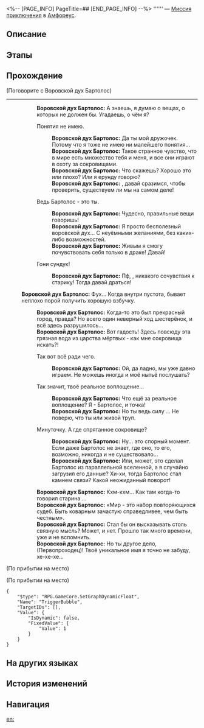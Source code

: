 <%-- [PAGE_INFO]
PageTitle=##
[END_PAGE_INFO] --%>
{{Дополнить|Диалоги.}}
{{Миссия Инфобокс
|id              = 4015719
|Название        = 
|Изображение     = Миссия .png
|Тип             = Миссия приключения
|Событие         = 
|Глава           = 
|Условия         = Завершена [[Миссия Освоения]] «[[О веретено, ткущее нить времени]]»
|Персонажи       = Воровской дух Бартолос; Первопроходец
|СтартЛокация    = [[Амфореус]] — [[Город дракона Стиксия]]
|Мир             = Амфореус
|Предыдущая      = 
|Следующая       = 
|Награды         = Звёздный нефрит*40; Небесная амброзия*60
}}
'''''' — [[Миссия приключения]] в [[Амфореус]].

==Описание==
{{Описание|<!--официальное описание из Перекрёстка судеб-->}}

==Этапы==


==Прохождение==
{{Дополнить}}

;(Поговорите с Воровской дух Бартолос)
----
::'''Воровской дух Бартолос:''' А знаешь, я думаю о вещах, о которых не должен бы. Угадаешь, о чём я?
::{{Диалог|Стрелка}} Понятия не имею.
:::'''Воровской дух Бартолос:''' Да ты мой дружочек. Потому что я тоже не имею ни малейшего понятия...
:::'''Воровской дух Бартолос:''' Такое странное чувство, что в мире есть множество тебя и меня, и все они играют в охоту за сокровищами.
:::'''Воровской дух Бартолос:''' Что скажешь? Хорошо это или плохо? Или я ерунду говорю?
:::'''Воровской дух Бартолос:''' {{MC|ж=Подруга|м=Дружище}}, давай сразимся, чтобы проверить, существуем ли мы на самом деле!
::{{Диалог|Стрелка}} Ведь Бартолос - это ты.
:::'''Воровской дух Бартолос:''' Чудесно, правильные вещи говоришь!
:::'''Воровской дух Бартолос:''' Я просто бесполезный воровской дух... С неуёмными желаниями, без каких-либо возможностей.
:::'''Воровской дух Бартолос:''' Живым я смогу почувствовать себя только в драке! Давай!
::{{Диалог|Стрелка}} Гони сундук!
:::'''Воровской дух Бартолос:''' Пф, {{MC|ж=бессердечная|м=бессердечный}}, никакого сочувствия к старику! Тогда давай драться!
:;(Enter battle)
::{{Список врагов|mode=sent|Разъеденный чёрным течением топор*3; Воровской дух Бартолос*1}}
:'''Воровской дух Бартолос:''' Фух... Когда внутри пустота, бывает неплохо порой получить хорошую взбучку.
::'''Воровской дух Бартолос:''' Когда-то это был прекрасный город, правда? Но всего один неверный ход шестерёнок, и всё здесь разрушилось...
::'''Воровской дух Бартолос:''' Вот гадость! Здесь повсюду эта грязная вода из царства мёртвых - как мне сокровища искать?!
::{{Диалог|Стрелка}} Так вот всё ради чего.
:::'''Воровской дух Бартолос:''' Ой, да ладно, мы уже давно играем. Не можешь иногда и моё нытьё послушать?
::{{Диалог|Стрелка}} Так значит, твоё реальное воплощение...
:::'''Воровской дух Бартолос:''' Что ещё за реальное воплощение? Я - Бартолос, и точка!
:::'''Воровской дух Бартолос:''' Но ты ведь силу {{Rubi|Оронис|титан времени}} {{MC|ж=получила|м=получил}}... Не поверю, что ты {{MC|ж=обычная чужеземка|м=обычный чужеземец}} или живой труп.
::{{Диалог|Стрелка}} Минуточку. А где спрятанное сокровище?
:::'''Воровской дух Бартолос:''' Ну... это спорный момент. Если даже Бартолос не знает, где оно, то его, возможно, никогда и не существовало...
:::'''Воровской дух Бартолос:''' Или, может, это сделал Бартолос из параллельной вселенной, а я случайно загрузил его данные? Хи-хи, тогда Бартолос стал камнем связи? Какой неожиданный поворот!
::'''Воровской дух Бартолос:''' Кхм-кхм... Как там когда-то говорил старина {{Rubi|Загрей|титан коварства}}...
::'''Воровской дух Бартолос:''' «Мир - это набор повторяющихся судеб. Быть коварным зачастую справедливее, чем быть честным».
::'''Воровской дух Бартолос:''' Стал бы он высказывать столь связную мысль? Может, и нет. Прошло так много времени, уже и не вспомнить.
::'''Воровской дух Бартолос:''' Но ты другое дело, (Первопроходец)! Твоё уникальное имя я точно не забуду, хе-хе-хе...
;(По прибытии на место)

;(По прибытии на место)
<pre>{
	"$type": "RPG.GameCore.SetGraphDynamicFloat",
	"Name": "TriggerBubble",
	"TargetIDs": [],
	"Value": {
		"IsDynamic": false,
		"FixedValue": {
			"Value": 1
		}
	}
}</pre>
{{Диалог Конец}}

==На других языках==
{{На других языках
|en   = 
|zhs  = 
|zht  = 
|ja   = 
|ko   = 
|es   = 
|fr   = 
|ru   = 
|th   = 
|vi   = 
|de   = 
|id   = 
|pt   = 
}}

==История изменений==
{{История изменений|3.5}}

==Навигация==
{{Миссия приключения Навбокс|Глава }}

[[en:]]
